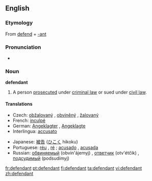 ==English==
{{wikipedia}}
===Etymology===
From [[defend]] + [[-ant]]

===Pronunciation===
*{{audio|en-us-defendant.ogg|Audio (US)}}

===Noun===
'''defendant'''

# {{law}} A person [[prosecute]]d under [[criminal law]] or sued under [[civil law]].

====Translations====
{{rfc-level|Translations at L3+ (AutoFormat would have corrected level of Translations)}}
{{trans-top|person prosecuted or sued}}
*Czech: [[obžalovaný]] {{m}}, [[obviněný]] {{m}}, [[žalovaný]] {{m}}
*French: [[inculpé]]
*German: [[Angeklagter]] {{m}}, [[Angeklagte]] {{f}}
*Interlingua: [[accusato]]
{{trans-mid}}
*Japanese: [[被告]] ([[ひこく]] hikoku)
*Portuguese: [[réu]] {{m}}, [[ré]] {{f}}; [[acusado]] {{m}}, [[acusada]] {{f}}
*Russian: [[обвиняемый]] (obvin'ájemyj) {{m}}, [[ответчик]] (otv'étčik) {{m}}, [[подсудимый]] (podsudímyj) {{m}}
{{trans-bottom}}

[[fr:defendant]]
[[pt:defendant]]
[[fi:defendant]]
[[ta:defendant]]
[[vi:defendant]]
[[zh:defendant]]